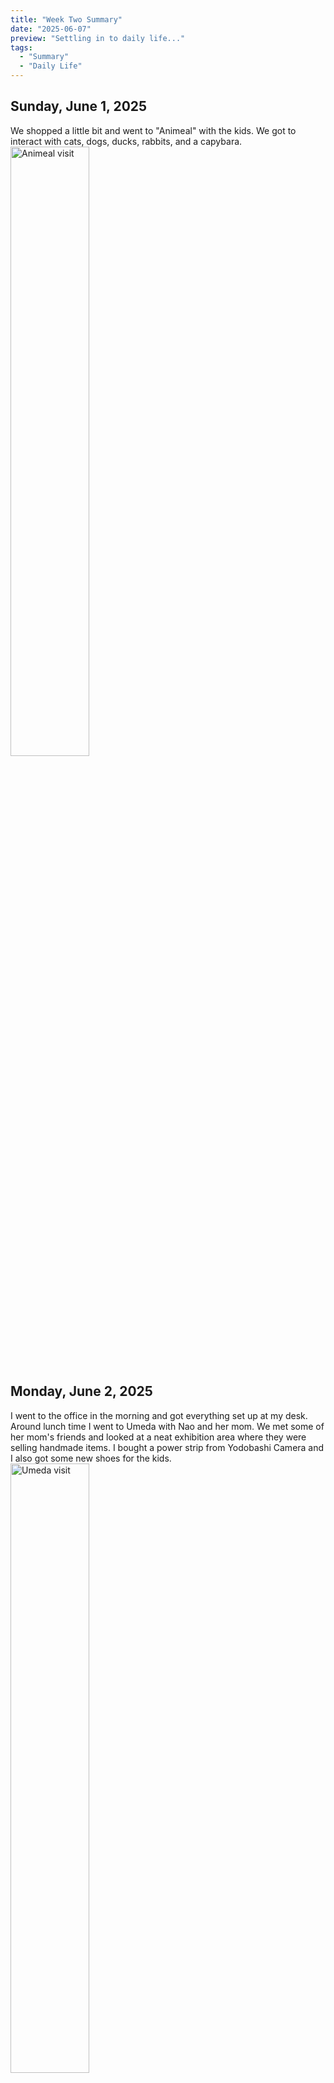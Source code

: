 ```yaml
---
title: "Week Two Summary"
date: "2025-06-07"
preview: "Settling in to daily life..."
tags:
  - "Summary"
  - "Daily Life"
---
```


## Sunday, June 1, 2025
We shopped a little bit and went to "Animeal" with the kids. We got to interact with cats, dogs, ducks, rabbits, and a capybara.
<img src="/images/week-two-img/animeal.jpg" alt="Animeal visit" width="50%" />
## Monday, June 2, 2025
I went to the office in the morning and got everything set up at my desk. Around lunch time I went to Umeda with Nao and her mom. We met some of her mom's friends and looked at a neat exhibition area where they were selling handmade items. I bought a power strip from Yodobashi Camera and I also got some new shoes for the kids.
<img src="/images/week-two-img/IMG_8997.jpg" alt="Umeda visit" width="50%" />
## Tuesday, June 3, 2025
I worked at the office then went to lunch with Nao and her mom. We ate at her mom's friend's sushi restaurant. He handcrafted the entire course for us and it was amazing as usual. After that I went back to the office for a while. We had a lot of extra laundry and also needed to wash our sheets so we went to the coin laundromat in the evening. We also ordered pizza for dinner.
<img src="/images/week-two-img/IMG_9070.jpg" alt="Sushi restaurant" width="50%" />
## Wednesday, June 4, 2025
I went to work and then I got a haircut. I also went browsing around the Hanshin department store in Umeda.
<img src="/images/week-two-img/IMG_9092.jpg" alt="Haircut day" width="50%" />
## Thursday, June 5, 2025
I went to work and had curry with naan for lunch. My son went to a friend's house after school. In the evening, we went to the grocery store and then we went over to my brother-in-law's house, where the kids hung out with their cousins. We had homemade yakiniku for dinner.
<img src="/images/week-two-img/IMG_9128.jpg" alt="Yakiniku dinner" width="50%" />
## Friday, June 6, 2025
I went to work and picked the kids up from school in the afternoon. For lunch I had a hawaiian-style burger. I got limited edition Pac-man doughnuts as a treat for everyone. In the evening we went to the supermarket and bought some sushi for dinner.
<img src="/images/week-two-img/IMG_9149.jpg" alt="Sushi dinner" width="50%" />
<img src="/images/week-two-img/IMG_9144.jpg" alt="Pac-man doughnuts" width="50%" />
## Saturday, June 7, 2025
We took it easy at home and just loafed around. I’m averaging about 15k steps and 6.30 miles per day. Next week I hope to run 2-3 miles at least 3 times in the morning before work/school.